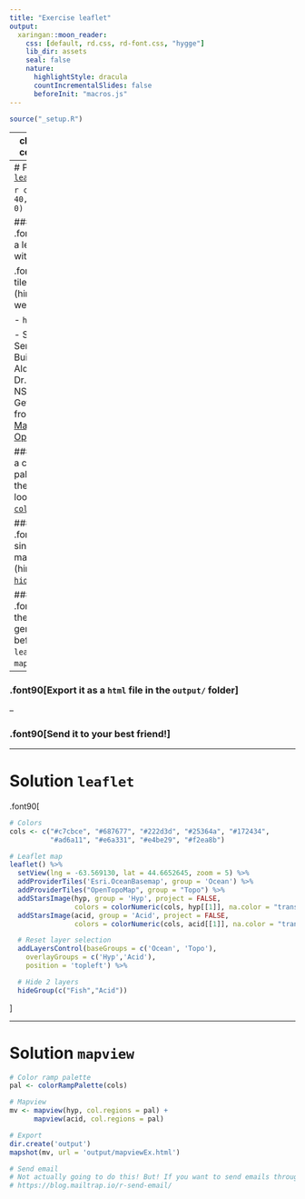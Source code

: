 ```yaml
---
title: "Exercise leaflet"
output:
  xaringan::moon_reader:
    css: [default, rd.css, rd-font.css, "hygge"]
    lib_dir: assets
    seal: false
    nature:
      highlightStyle: dracula
      countIncrementalSlides: false
      beforeInit: "macros.js"
---
```



```r
source("_setup.R")
```

---
class: inverse, center, middle

# `r nf()` Exercise

![:custom_hr]()

## `r ck()` ~40min


---
# Package [`leaflet`](https://cran.r-project.org/package=leaflet)


`r cdw(minutes = 40, seconds = 0)`


### .font90[Generate a leaflet map with:]

.font80[
- Two tile providers (hint: visit [this](http://leaflet-extras.github.io/leaflet-providers/preview/index.html) website)

- `hyp` and `acid`

- Set view to Service Canada Building (45 Alderney Dr. Dartmouth, NS B2Y 2N6)
  - Get coordinates from [Google Maps](https://www.google.ca/maps) or [OpenStreetMap](https://www.openstreetmap.org/)
]

### .font90[Use a custom color palette to render the rasters (hint: look up [`colorNumeric()`](https://www.rdocumentation.org/packages/leaflet/versions/2.0.3/topics/colorNumeric))]

### .font90[Render a single raster on map startup (hint: look up [`hideGroup()`](https://rdrr.io/cran/leaflet/man/showGroup.html))]


### .font90[Recreate the map you generated before with `leaflet` using `mapview`]

--

### .font90[Export it as a `html` file in the `output/` folder]

--

### .font90[Send it to your best friend!]



---

# Solution `leaflet`

.font90[
```r
# Colors
cols <- c("#c7cbce", "#687677", "#222d3d", "#25364a", "#172434",
          "#ad6a11", "#e6a331", "#e4be29", "#f2ea8b")

# Leaflet map
leaflet() %>%
  setView(lng = -63.569130, lat = 44.6652645, zoom = 5) %>%
  addProviderTiles('Esri.OceanBasemap', group = 'Ocean') %>%
  addProviderTiles("OpenTopoMap", group = "Topo") %>%
  addStarsImage(hyp, group = 'Hyp', project = FALSE,
                colors = colorNumeric(cols, hyp[[1]], na.color = "transparent")) %>%
  addStarsImage(acid, group = 'Acid', project = FALSE,
                colors = colorNumeric(cols, acid[[1]], na.color = "transparent")) %>%

  # Reset layer selection
  addLayersControl(baseGroups = c('Ocean', 'Topo'),
    overlayGroups = c('Hyp','Acid'),
    position = 'topleft') %>%

  # Hide 2 layers
  hideGroup(c("Fish","Acid"))
```
]


---

# Solution `mapview`

```r
# Color ramp palette
pal <- colorRampPalette(cols)

# Mapview
mv <- mapview(hyp, col.regions = pal) +
      mapview(acid, col.regions = pal)

# Export
dir.create('output')
mapshot(mv, url = 'output/mapviewEx.html')

# Send email
# Not actually going to do this! But! If you want to send emails through R, check this blog post:
# https://blog.mailtrap.io/r-send-email/
```


